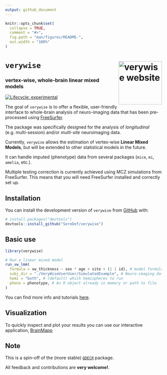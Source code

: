 ```yaml
---
output: github_document
---
```


```r
knitr::opts_chunk$set(
  collapse = TRUE,
  comment = "#>",
  fig.path = "man/figures/README-",
  out.width = "100%"
)
```

# **`verywise`** <a href="https://seredef.github.io/verywise/"><img src="man/figures/logo.png" align="right" height="139" alt="verywise website" /></a>
### vertex-wise, whole-brain linear mixed models

<!-- badges: start -->
[![Lifecycle: experimental](https://img.shields.io/badge/lifecycle-experimental-orange.svg)](https://lifecycle.r-lib.org/articles/stages.html#experimental)
<!-- badges: end -->

The goal of `verywise` is to offer a flexible, user-friendly interface to whole-brain analysis of neuro-imaging data that has been pre-processed using [FreeSurfer](https://surfer.nmr.mgh.harvard.edu/). 

The package was specifically designed for the analysis of *longitudinal* (e.g. multi-session) and/or *multi-site* neuroimaging data. 

Currently, `verywise` allows the estimation of vertex-wise **Linear Mixed Models**, but will be extended to other statistical models in the future.

It can handle imputed (phenotype) data from several packages (`mice`, `mi`, `amelia`, etc.).

Multiple testing correction is currently achieved using MCZ simulations from FreeSurfer.
This means that you will need FreeSurfer installed and correctly set up.


## Installation

You can install the development version of `verywise` from [GitHub](https://github.com/) with:

``` r
# install.packages("devtools")
devtools::install_github("SereDef/verywise")
```

## Basic use

```r
library(verywise)
```

```r
# Run a linear mixed model
run_vw_lmm(
  formula = vw_thickness ~ sex * age + site + (1 | id), # model formula
  subj_dir = "./VeryWiseUserUser/SimulatedExample", # Neuro-imaging data location
  hemi = "both", # (default) which hemispheres to run
  pheno = phenotype, # An R object already in memory or path to file 
)

```

You can find more info and tutorials [here](https://seredef.github.io/verywise/index.html).

## Visualization 

To quickly inspect and plot your results you can use our interactive application, [BrainMapp](https://github.com/SereDef/brainmapp)

## Note

This is a spin-off of the (more stable) [`QDECR`](https://www.qdecr.com/) package.

All feedback and contributions are **very welcome!**.
